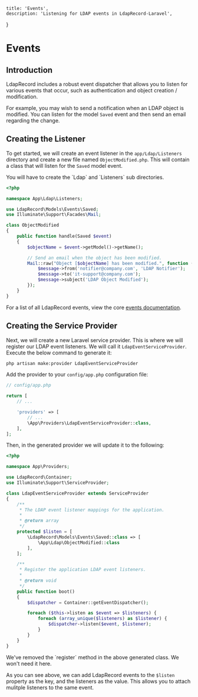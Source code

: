     title: 'Events',
    description: 'Listening for LDAP events in LdapRecord-Laravel',
}


# Events

## Introduction

LdapRecord includes a robust event dispatcher that allows you to listen for various
events that occur, such as authentication and object creation / modification.

For example, you may wish to send a notification when an LDAP object is modified.
You can listen for the model `Saved` event and then send an email regarding the change.

## Creating the Listener

To get started, we will create an event listener in the `app/Ldap/Listeners`
directory and create a new file named `ObjectModified.php`. This will
contain a class that will listen for the `Saved` model event.

<Note>
You will have to create the `Ldap` and `Listeners` sub directories.
</Note>

```php
<?php

namespace App\Ldap\Listeners;

use LdapRecord\Models\Events\Saved;
use Illuminate\Support\Facades\Mail;

class ObjectModified
{
    public function handle(Saved $event)
    {
        $objectName = $event->getModel()->getName();

        // Send an email when the object has been modified.
        Mail::raw("Object [$objectName] has been modified.", function ($message) {
            $message->from('notifier@company.com', 'LDAP Notifier');
            $message->to('it-support@company.com');
            $message->subject('LDAP Object Modified');
        });
    }
}
```

For a list of all LdapRecord events, view the core [events documentation](/docs/laravel/v1/events#list-of-events).

## Creating the Service Provider

Next, we will create a new Laravel service provider. This is where we will register our LDAP event
listeners. We will call it `LdapEventServiceProvider`. Execute the below command to generate it:

```bash
php artisan make:provider LdapEventServiceProvider
```

Add the provider to your `config/app.php` configuration file:

```php
// config/app.php

return [
    // ...

    'providers' => [
        // ...
        \App\Providers\LdapEventServiceProvider::class,
    ],
];
```

Then, in the generated provider we will update it to the following:

```php
<?php

namespace App\Providers;

use LdapRecord\Container;
use Illuminate\Support\ServiceProvider;

class LdapEventServiceProvider extends ServiceProvider
{
    /**
     * The LDAP event listener mappings for the application.
     *
     * @return array
     */
    protected $listen = [
        \LdapRecord\Models\Events\Saved::class => [
            \App\Ldap\ObjectModified::class
        ],
    ];

    /**
     * Register the application LDAP event listeners.
     *
     * @return void
     */
    public function boot()
    {
        $dispatcher = Container::getEventDispatcher();

        foreach ($this->listen as $event => $listeners) {
            foreach (array_unique($listeners) as $listener) {
                $dispatcher->listen($event, $listener);
            }
        }
    }
}
```

<Note>
We've removed the `register` method in the above generated class. We won't need it here.
</Note>

As you can see above, we can add LdapRecord events to the `$listen` property as the key, and
the listeners as the value. This allows you to attach mulitple listeners to the same event.
